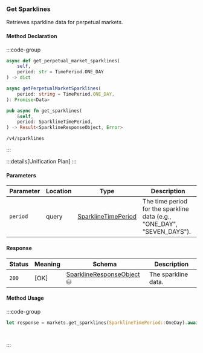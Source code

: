 ### Get Sparklines
Retrieves sparkline data for perpetual markets.

#### Method Declaration

:::code-group

```python [Python]
async def get_perpetual_market_sparklines(
    self,
    period: str = TimePeriod.ONE_DAY
) -> dict
```

```typescript [TypeScript]
async getPerpetualMarketSparklines(
    period: string = TimePeriod.ONE_DAY,
): Promise<Data>
```

```rust [Rust]
pub async fn get_sparklines(
    &self,
    period: SparklineTimePeriod,
) -> Result<SparklineResponseObject, Error>
```

```url [API]
/v4/sparklines
```

:::

:::details[Unification Plan]
:::

#### Parameters

| Parameter           | Location | Type                  | Description                                                             |
| ------------------- | -------- | --------------------- | ----------------------------------------------------------------------- |
| `period`            | query    | [SparklineTimePeriod] | The time period for the sparkline data (e.g., "ONE_DAY", "SEVEN_DAYS"). |

#### Response

| Status | Meaning     | Schema                      | Description         |
| ------ | ----------- | --------------------------- | ------------------- |
| `200`  | [OK]        | [SparklineResponseObject] ⛁ | The sparkline data. |

#### Method Usage

:::code-group

```rust [Rust]
let response = markets.get_sparklines(SparklineTimePeriod::OneDay).await?;
```

```python [Python]

```

```typescript [TypeScript]

```

:::

[SparklineTimePeriod]: /types/sparkline_time_period
[SparklineResponseObject]: /types/sparkline_response_object

